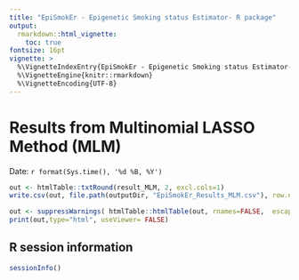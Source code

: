 ```yaml
---
title: "EpiSmokEr - Epigenetic Smoking status Estimator- R package"
output:
  rmarkdown::html_vignette:
    toc: true
fontsize: 16pt
vignette: >
  %\VignetteIndexEntry{EpiSmokEr - Epigenetic Smoking status Estimator- R package}
  %\VignetteEngine{knitr::rmarkdown}
  %\VignetteEncoding{UTF-8}
---
```


# Results from Multinomial LASSO Method (MLM)
Date: `r format(Sys.time(), '%d %B, %Y')` 

```r
out <- htmlTable::txtRound(result_MLM, 2, excl.cols=1)
write.csv(out, file.path(outputDir, "EpiSmokEr_Results_MLM.csv"), row.names=FALSE)

out <- suppressWarnings( htmlTable::htmlTable(out, rnames=FALSE,  escape.html = FALSE))
print(out,type="html", useViewer= FALSE)
```

## R session information
```r
sessionInfo()
```

